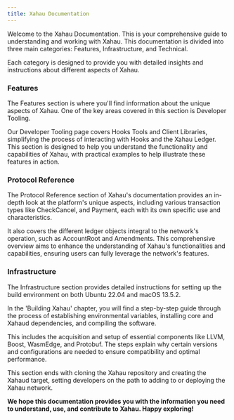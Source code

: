 ```yaml
---
title: Xahau Documentation
---
```



Welcome to the Xahau Documentation. This is your comprehensive guide to understanding and working with Xahau. This documentation is divided into three main categories: Features, Infrastructure, and Technical.

Each category is designed to provide you with detailed insights and instructions about different aspects of Xahau.

### Features

The Features section is where you'll find information about the unique aspects of Xahau. One of the key areas covered in this section is Developer Tooling.

Our Developer Tooling page covers Hooks Tools and Client Libraries, simplifying the process of interacting with Hooks and the Xahau Ledger. This section is designed to help you understand the functionality and capabilities of Xahau, with practical examples to help illustrate these features in action.

### Protocol Reference

The Protocol Reference section of Xahau's documentation provides an in-depth look at the platform's unique aspects, including various transaction types like CheckCancel, and Payment, each with its own specific use and characteristics.&#x20;

It also covers the different ledger objects integral to the network's operation, such as AccountRoot and Amendments. This comprehensive overview aims to enhance the understanding of Xahau's functionalities and capabilities, ensuring users can fully leverage the network's features.

### Infrastructure

The Infrastructure section provides detailed instructions for setting up the build environment on both Ubuntu 22.04 and macOS 13.5.2.

In the 'Building Xahau' chapter, you will find a step-by-step guide through the process of establishing environmental variables, installing core and Xahaud dependencies, and compiling the software.

This includes the acquisition and setup of essential components like LLVM, Boost, WasmEdge, and Protobuf. The steps explain why certain versions and configurations are needed to ensure compatibility and optimal performance.

This section ends with cloning the Xahau repository and creating the Xahaud target, setting developers on the path to adding to or deploying the Xahau network.

**We hope this documentation provides you with the information you need to understand, use, and contribute to Xahau. Happy exploring!**
